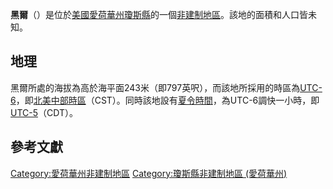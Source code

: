 {{noteTA
|G1=USState
|G2=地名
|G3=Unit
}}
{{Infobox settlement
|official_name            = 黑爾
|native_name = Hale
|settlement_type          = [[非建制地區|非建制地區]]
|image_skyline            = 
|imagesize                = 
|image_map                = 
|mapsize                  = 
|pushpin_map              = USA Iowa
|pushpin_label            = 黑爾
|pushpin_label_position   = top
|pushpin_map_caption      = 黑爾在愛荷華州的位置
|subdivision_type         = [[世界政區索引|國家]]
|subdivision_type1        = [[美国州份|州份]]
|subdivision_type2        = [[愛荷華州行政区划|縣]]
|subdivision_name         = [[美国|美国]]
|subdivision_name1        = [[愛荷華州|愛荷華州]]
|subdivision_name2        = [[瓊斯縣_(愛荷華州)|瓊斯縣]]
|elevation_ft             = 797
|elevation_m              = 243
|area_total_km2           = 
|area_total_sq_mi         = 
|area_land_km2            = 
|area_land_sq_mi          = 
|area_water_km2           = 
|area_water_sq_mi         = 
|population_as_of         = 2010
|population_footnotes     = 
|population_total         = 
|population_metro         = 
|population_density_km2   = auto
|population_density_sq_mi = auto
|timezone                 = [[北美中部时区|北美中部时区]]
|utc_offset               = -6
|coordinates              = {{coord|42|00|45|N|91|03|34|W|display=inline,title}}
| coor_pinpoint           = 
| coordinates_footnotes   = 
|timezone_DST             = CDT
|utc_offset_DST           = -5
|postal_code_type         = [[美國郵區編號|郵區編號]]
|postal_code              = 
|area_code                = {{link-en|电话区号319|Area code 319|319}}
|blank_name = [[地名信息系统|GNIS ID]]
|blank_info = 457200<ref name="GNIS">{{cite gnis|457200|Hale}}</ref>
}}
'''黑爾'''（{{lang-en|Hale}}）是位於[[美國|美國]][[愛荷華州|愛荷華州]][[瓊斯縣_(愛荷華州)|瓊斯縣]]的一個[[非建制地區|非建制地區]]。該地的面積和人口皆未知。

== 地理 ==
黑爾所處的海拔為高於海平面243米（即797英呎），而該地所採用的時區為[[UTC-6|UTC-6]]，即[[北美中部時區|北美中部時區]]（CST）。同時該地設有[[夏令時間|夏令時間]]，為UTC-6調快一小時，即[[UTC-5|UTC-5]]（CDT）。

== 參考文獻 ==
{{reflist}}

{{瓊斯縣 (愛荷華州)}}

{{DEFAULTSORT:Hale}}
[[Category:愛荷華州非建制地區|Category:愛荷華州非建制地區]]
[[Category:瓊斯縣非建制地區_(愛荷華州)|Category:瓊斯縣非建制地區 (愛荷華州)]]

{{Iowa-geo-stub}}